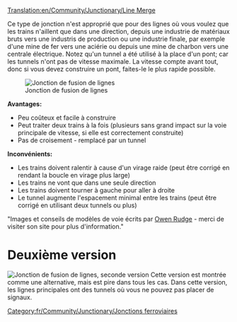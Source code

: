 [[Translation:en/Community/Junctionary/Line Merge]]
{{fr/Community/Junctionary/Menu de Croisements}}

Ce type de jonction n'est approprié que pour des lignes où vous voulez que les trains n'aillent que dans une direction, depuis une industrie de matériaux bruts vers une industris de production ou une industrie finale, par exemple d'une mine de fer vers une aciérie ou depuis une mine de charbon vers une centrale électrique. Notez qu'un tunnel a été utilisé à la place d'un pont; car les tunnels n'ont pas de vitesse maximale. La vitesse compte avant tout, donc si vous devez construire un pont, faites-le le plus rapide possible.

[[File:en/Community/Junctionary/3way trackmerge.png|none|frame|Jonction de fusion de lignes]]

'''Avantages:'''

*Peu coûteux et facile à construire
*Peut traiter deux trains à la fois (plusieurs sans grand impact sur la voie principale de vitesse, si elle est correctement construite)
*Pas de croisement - remplacé par un tunnel


'''Inconvénients:'''

*Les trains doivent ralentir à cause d'un virage raide (peut être corrigé en rendant la boucle en virage plus large)
*Les trains ne vont que dans une seule direction
*Les trains doivent tourner à gauche pour aller à droite
*Le tunnel augmente l'espacement minimal entre les trains (peut être corrigé en utilisant deux tunnels ou plus)


"Images et conseils de modèles de voie écrits par [http://www.owenrudge.net/TT/ Owen Rudge] - merci de visiter son site pour plus d'information."

=Deuxième version=
[[File:en/Community/Junctionary/3way trackmerge2.png|none|frame|Jonction de fusion de lignes, seconde version]]
Cette version est montrée comme une alternative, mais est pire dans tous les cas. Dans cette version, les lignes principales ont des tunnels où vous ne pouvez pas placer de signaux.

[[Category:fr/Community/Junctionary/Jonctions ferroviaires]]